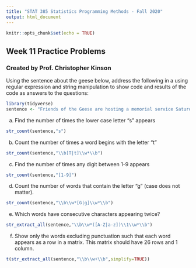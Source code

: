 ---
title: "STAT 385 Statistics Programming Methods - Fall 2020"
output: html_document
---

```{r setup, include=FALSE}
knitr::opts_chunk$set(echo = TRUE)
```

## Week 11 Practice Problems
### Created by Prof. Christopher Kinson

Using the sentence about the geese below, address the following in a using regular expression and string manipulation to show code and results of the code as answers to the questions:

```{r}
library(tidyverse)
sentence <- "Friends of the Geese are hosting a memorial service Saturday for the 175 geese killed this week by the Urbana Park District in its 'charity harvest.'"
```

a. Find the number of times the lower case letter "s" appears  

```{r}
str_count(sentence,"s")
```

b.  Count the number of times a word begins with the letter "t" 

```{r}
str_count(sentence,"\\b[T|t]\\w*\\b")
```

c. Find the number of times any digit between 1-9 appears

```{r}
str_count(sentence,"[1-9]")
```

d. Count the number of words that contain the letter "g" (case does not matter).

```{r}
str_count(sentence,"\\b\\w*[G|g]\\w*\\b")
```

e. Which words have consecutive characters appearing twice?

```{r}
str_extract_all(sentence,"\\b\\w*([A-Z|a-z])\\1\\w*\\b")
```

f. Show only the words excluding punctuation such that each word appears as a row in a matrix. This matrix should have 26 rows and 1 column.

```{r}
t(str_extract_all(sentence,"\\b\\w+\\b",simplify=TRUE))
```